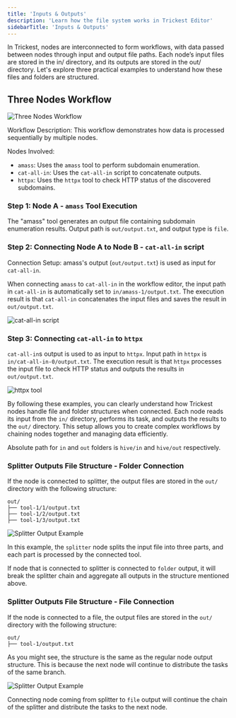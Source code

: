 ```yaml
---
title: 'Inputs & Outputs'
description: 'Learn how the file system works in Trickest Editor'
sidebarTitle: 'Inputs & Outputs'
---
```


In Trickest, nodes are interconnected to form workflows, with data passed between nodes through input and output file paths. Each node’s input files are stored in the in/ directory, and its outputs are stored in the out/ directory. Let's explore three practical examples to understand how these files and folders are structured.

## Three Nodes Workflow

<Frame>
    <img src="/images/tutorials/tutorials-inputs-outputs-example-1.png" alt="Three Nodes Workflow" />
</Frame>

Workflow Description: This workflow demonstrates how data is processed sequentially by multiple nodes.

Nodes Involved:

* `amass`: Uses the `amass` tool to perform subdomain enumeration.
* `cat-all-in`: Uses the `cat-all-in` script to concatenate outputs.
* `httpx`: Uses the `httpx` tool to check HTTP status of the discovered subdomains.

### Step 1: Node A - `amass` Tool Execution

The "amass" tool generates an output file containing subdomain enumeration results. Output path is `out/output.txt`, and output type is `file`.

### Step 2: Connecting Node A to Node B - `cat-all-in` script

Connection Setup: amass's output (`out/output.txt`) is used as input for `cat-all-in`.

When connecting `amass` to `cat-all-in` in the workflow editor, the input path in `cat-all-in` is automatically set to `in/amass-1/output.txt`. The execution result is that `cat-all-in` concatenates the input files and saves the result in `out/output.txt`.

<Frame>
    <img src="/images/tutorials/tutorials-cat-all-in-example.png" alt="cat-all-in script" />
</Frame>

### Step 3: Connecting `cat-all-in` to `httpx`

`cat-all-in`s output is used to as input to `httpx`. Input path in `httpx` is `in/cat-all-in-0/output.txt`. The execution result is that `httpx` processes the input file to check HTTP status and outputs the results in `out/output.txt`.

<Frame>
    <img src="/images/tutorials/tutorials-httpx-example.png " alt="httpx tool" />
</Frame>

By following these examples, you can clearly understand how Trickest nodes handle file and folder structures when connected. Each node reads its input from the `in/` directory, performs its task, and outputs the results to the `out/` directory. This setup allows you to create complex workflows by chaining nodes together and managing data efficiently.

<Tip>Absolute path for `in` and `out` folders is `hive/in` and `hive/out` respectively.</Tip>

### Splitter Outputs File Structure - Folder Connection

If the node is connected to splitter, the output files are stored in the `out/` directory with the following structure:

```
out/
├── tool-1/1/output.txt
├── tool-1/2/output.txt
├── tool-1/3/output.txt
```

<Frame>
    <img src="/images/tutorials/tutorials-splitter-aggregation.png" alt="Splitter Output Example" />
</Frame>

In this example, the `splitter` node splits the input file into three parts, and each part is processed by the connected tool.

<Tip>If node that is connected to splitter is connected to `folder` output, it will break the splitter chain and aggregate all outputs in the structure mentioned above.</Tip>

### Splitter Outputs File Structure - File Connection

If the node is connected to a file, the output files are stored in the `out/` directory with the following structure:

```
out/
├── tool-1/output.txt
```

As you might see, the structure is the same as the regular node output structure. This is because the next node will continue to distribute the tasks of the same branch.

<Frame>
    <img src="/images/tutorials/tutorials-splitter-continue.png" alt="Splitter Output Example" />
</Frame>

<Tip>Connecting node coming from splitter to `file` output will continue the chain of the splitter and distribute the tasks to the next node.</Tip>
